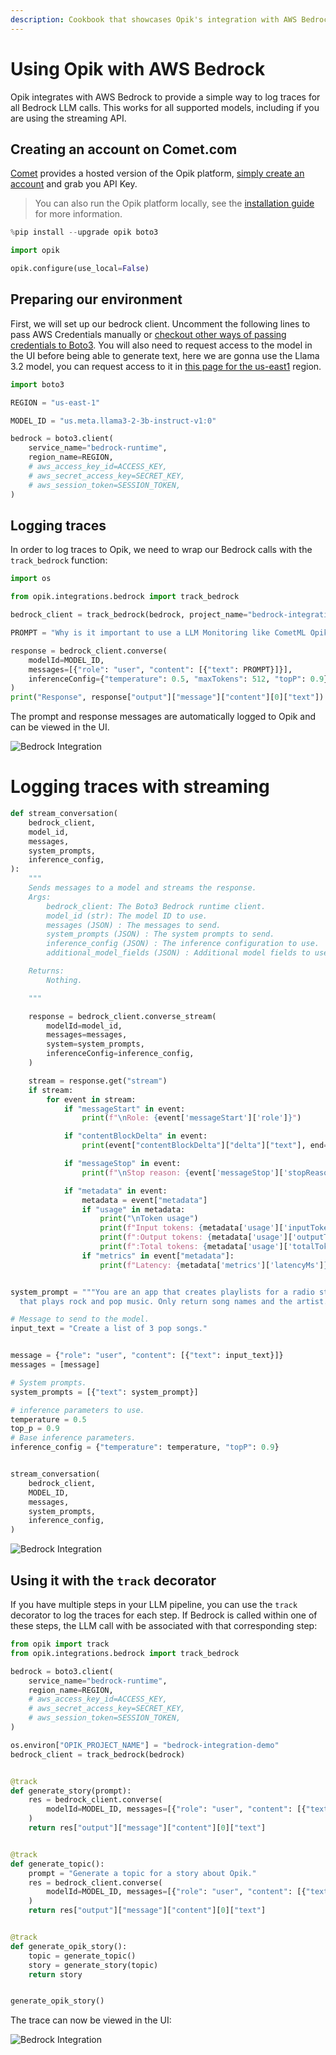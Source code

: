 ```yaml
---
description: Cookbook that showcases Opik's integration with AWS Bedrock
---
```


# Using Opik with AWS Bedrock

Opik integrates with AWS Bedrock to provide a simple way to log traces for all Bedrock LLM calls. This works for all supported models, including if you are using the streaming API.


## Creating an account on Comet.com

[Comet](https://www.comet.com/site?from=llm&utm_source=opik&utm_medium=colab&utm_content=bedrock&utm_campaign=opik) provides a hosted version of the Opik platform, [simply create an account](https://www.comet.com/signup?from=llm&utm_source=opik&utm_medium=colab&utm_content=bedrock&utm_campaign=opik) and grab you API Key.

> You can also run the Opik platform locally, see the [installation guide](https://www.comet.com/docs/opik/self-host/overview/?from=llm&utm_source=opik&utm_medium=colab&utm_content=bedrock&utm_campaign=opik) for more information.


```python
%pip install --upgrade opik boto3
```


```python
import opik

opik.configure(use_local=False)
```

## Preparing our environment

First, we will set up our bedrock client. Uncomment the following lines to pass AWS Credentials manually or [checkout other ways of passing credentials to Boto3](https://boto3.amazonaws.com/v1/documentation/api/latest/guide/credentials.html). You will also need to request access to the model in the UI before being able to generate text, here we are gonna use the Llama 3.2 model, you can request access to it in [this page for the us-east1](https://us-east-1.console.aws.amazon.com/bedrock/home?region=us-east-1#/providers?model=meta.llama3-2-3b-instruct-v1:0) region.


```python
import boto3

REGION = "us-east-1"

MODEL_ID = "us.meta.llama3-2-3b-instruct-v1:0"

bedrock = boto3.client(
    service_name="bedrock-runtime",
    region_name=REGION,
    # aws_access_key_id=ACCESS_KEY,
    # aws_secret_access_key=SECRET_KEY,
    # aws_session_token=SESSION_TOKEN,
)
```

## Logging traces

In order to log traces to Opik, we need to wrap our Bedrock calls with the `track_bedrock` function:


```python
import os

from opik.integrations.bedrock import track_bedrock

bedrock_client = track_bedrock(bedrock, project_name="bedrock-integration-demo")
```


```python
PROMPT = "Why is it important to use a LLM Monitoring like CometML Opik tool that allows you to log traces and spans when working with LLM Models hosted on AWS Bedrock?"

response = bedrock_client.converse(
    modelId=MODEL_ID,
    messages=[{"role": "user", "content": [{"text": PROMPT}]}],
    inferenceConfig={"temperature": 0.5, "maxTokens": 512, "topP": 0.9},
)
print("Response", response["output"]["message"]["content"][0]["text"])
```

The prompt and response messages are automatically logged to Opik and can be viewed in the UI.

![Bedrock Integration](https://raw.githubusercontent.com/comet-ml/opik/main/apps/opik-documentation/documentation/static/img/cookbook/bedrock_trace_cookbook.png)

# Logging traces with streaming


```python
def stream_conversation(
    bedrock_client,
    model_id,
    messages,
    system_prompts,
    inference_config,
):
    """
    Sends messages to a model and streams the response.
    Args:
        bedrock_client: The Boto3 Bedrock runtime client.
        model_id (str): The model ID to use.
        messages (JSON) : The messages to send.
        system_prompts (JSON) : The system prompts to send.
        inference_config (JSON) : The inference configuration to use.
        additional_model_fields (JSON) : Additional model fields to use.

    Returns:
        Nothing.

    """

    response = bedrock_client.converse_stream(
        modelId=model_id,
        messages=messages,
        system=system_prompts,
        inferenceConfig=inference_config,
    )

    stream = response.get("stream")
    if stream:
        for event in stream:
            if "messageStart" in event:
                print(f"\nRole: {event['messageStart']['role']}")

            if "contentBlockDelta" in event:
                print(event["contentBlockDelta"]["delta"]["text"], end="")

            if "messageStop" in event:
                print(f"\nStop reason: {event['messageStop']['stopReason']}")

            if "metadata" in event:
                metadata = event["metadata"]
                if "usage" in metadata:
                    print("\nToken usage")
                    print(f"Input tokens: {metadata['usage']['inputTokens']}")
                    print(f":Output tokens: {metadata['usage']['outputTokens']}")
                    print(f":Total tokens: {metadata['usage']['totalTokens']}")
                if "metrics" in event["metadata"]:
                    print(f"Latency: {metadata['metrics']['latencyMs']} milliseconds")


system_prompt = """You are an app that creates playlists for a radio station
  that plays rock and pop music. Only return song names and the artist."""

# Message to send to the model.
input_text = "Create a list of 3 pop songs."


message = {"role": "user", "content": [{"text": input_text}]}
messages = [message]

# System prompts.
system_prompts = [{"text": system_prompt}]

# inference parameters to use.
temperature = 0.5
top_p = 0.9
# Base inference parameters.
inference_config = {"temperature": temperature, "topP": 0.9}


stream_conversation(
    bedrock_client,
    MODEL_ID,
    messages,
    system_prompts,
    inference_config,
)
```

![Bedrock Integration](https://raw.githubusercontent.com/comet-ml/opik/main/apps/opik-documentation/documentation/static/img/cookbook/bedrock_trace_streaming_cookbook.png)

## Using it with the `track` decorator

If you have multiple steps in your LLM pipeline, you can use the `track` decorator to log the traces for each step. If Bedrock is called within one of these steps, the LLM call with be associated with that corresponding step:


```python
from opik import track
from opik.integrations.bedrock import track_bedrock

bedrock = boto3.client(
    service_name="bedrock-runtime",
    region_name=REGION,
    # aws_access_key_id=ACCESS_KEY,
    # aws_secret_access_key=SECRET_KEY,
    # aws_session_token=SESSION_TOKEN,
)

os.environ["OPIK_PROJECT_NAME"] = "bedrock-integration-demo"
bedrock_client = track_bedrock(bedrock)


@track
def generate_story(prompt):
    res = bedrock_client.converse(
        modelId=MODEL_ID, messages=[{"role": "user", "content": [{"text": prompt}]}]
    )
    return res["output"]["message"]["content"][0]["text"]


@track
def generate_topic():
    prompt = "Generate a topic for a story about Opik."
    res = bedrock_client.converse(
        modelId=MODEL_ID, messages=[{"role": "user", "content": [{"text": prompt}]}]
    )
    return res["output"]["message"]["content"][0]["text"]


@track
def generate_opik_story():
    topic = generate_topic()
    story = generate_story(topic)
    return story


generate_opik_story()
```

The trace can now be viewed in the UI:

![Bedrock Integration](https://raw.githubusercontent.com/comet-ml/opik/main/apps/opik-documentation/documentation/static/img/cookbook/bedrock_trace_decorator_cookbook.png)
